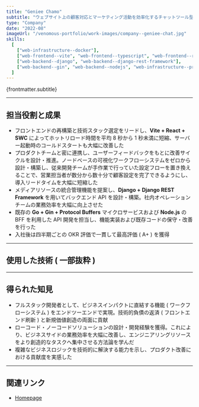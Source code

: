 ```yaml
---
title: "Geniee Chamo"
subtitle: "ウェブサイト上の顧客対応とマーケティング活動を効率化するチャットツール型 SaaS。リアルタイムサポートや自動応答を一元管理し、開発チームの一員として機能開発や既存システム改善に携わった。"
type: "Company"
date: "2022-08"
imageUrl: "/venomous-portfolio/work-images/company--geniee-chat.jpg"
skills:
  [
    ["web-infrastructure--docker"],
    ["web-frontend--vite", "web-frontend--typescript", "web-frontend--react"],
    ["web-backend--django", "web-backend--django-rest-framework"],
    ["web-backend--gin", "web-backend--nodejs", "web-infrastructure--protobuf"],
  ]
---
```



<p>{frontmatter.subtitle}</p>

---

## 担当役割と成果

- フロントエンドの再構築と技術スタック選定をリードし、**Vite + React + SWC** によってホットリロード時間を平均 8 秒から 1 秒未満に短縮、サーバー起動時のコールドスタートも大幅に改善した
- プロダクトチームと密に連携し、ユーザーフィードバックをもとに改善サイクルを設計・推進。ノードベースの可視化ワークフローシステムをゼロから設計・構築し、従来開発チームが手作業で行っていた設定フローを置き換えることで、営業担当者が数分から数十分で顧客設定を完了できるようにし、導入リードタイムを大幅に短縮した
- メディアリソースの統合管理機能を提案し、**Django + Django REST Framework** を用いてバックエンド API を設計・構築。社内オペレーションチームの業務効率を大幅に向上させた
- 既存の **Go + Gin + Protocol Buffers** マイクロサービスおよび **Node.js** の BFF を利用した API 開発を担当し、機能実装および既存コードの保守・改善を行った
- 入社後は四半期ごとの OKR 評価で一貫して最高評価 ( A+ ) を獲得

---

## 使用した技術 ( 一部抜粋 )

<WorkContentLayoutSkills
  size={50}
  skills={frontmatter.skills.flat()}
  class="flex w-full justify-start"
/>

---

## 得られた知見

- フルスタック開発者として、ビジネスインパクトに直結する機能 ( ワークフローシステム ) をエンドツーエンドで実現。技術的負債の返済 ( フロントエンド刷新 ) と新規価値創造の両面に貢献
- ローコード・ノーコードソリューションの設計・開発経験を獲得。これにより、ビジネスサイドの業務効率を大幅に改善し、エンジニアリングリソースをより創造的なタスクへ集中させる方法論を学んだ
- 複雑なビジネスロジックを技術的に解決する能力を示し、プロダクト改善における貢献度を実感した

---

## 関連リンク

- [Homepage](https://cx.geniee.co.jp/product/chat/)
